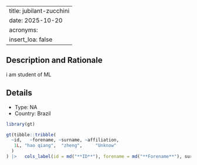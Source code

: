 
---
title: jubilant-zucchini
date: 2025-10-20
acronyms:
  insert_loa: false
---

## Description and Rationale

i am student of ML

## Details

* Type: NA
* Country: Brazil

```r
library(gt)

gt(tibble::tribble(
  ~id,   ~forename, ~surname, ~affiliation,
   1L, "hao qiang",  "zheng",     "Unknow"
  )
) |>   cols_label(id = md("**ID**"), forename = md("**Forename**"), surname ~ md("**Surname**"), affiliation ~ md("**Affiliation**"))
```
